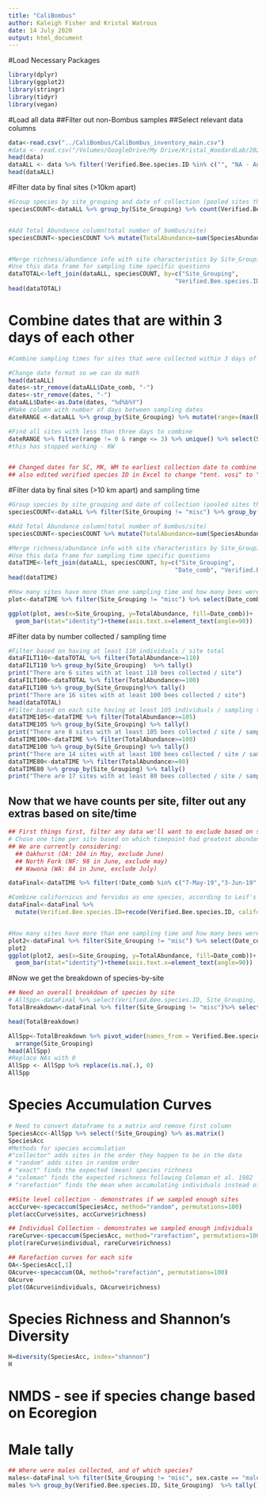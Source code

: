 ```yaml
---
title: "CaliBombus"
author: Kaleigh Fisher and Kristal Watrous
date: 14 July 2020
output: html_document
---
```

#Load Necessary Packages
```r
library(dplyr)
library(ggplot2)
library(stringr)
library(tidyr)
library(vegan)
```

#Load all data 
##Filter out non-Bombus samples
##Select relevant data columns
```r
data<-read.csv("../CaliBombus/CaliBombus_inventory_main.csv")
#data <- read.csv("/Volumes/GoogleDrive/My Drive/Kristal_WoodardLab/2020 Projects/2020.CalibombusCommunities/Analyses/CaliBombus_inventory_main.csv")
head(data)
dataALL <- data %>% filter(!Verified.Bee.species.ID %in% c("", "NA - Andrena?", "NA - Anthophorid", "NA - Anthophorid?", "NA - fly (bumble mimic)", "NA - nonBombus", "NA - Osmia?", "NA - robber fly", "NA - Xylocopa")) %>% select(Bee.Unique.ID, Date_comb, Date_reformat, Locality_reformat, Latitude, Longitude, Site_Grouping, Ecoregion, Elevation_ft, County, Collector, Verified.Bee.species.ID, sex.caste)
head(dataALL)


```
#Filter data by final sites (>10km apart)
```r
#Group species by site_grouping and date of collection (pooled sites that are less than >20 km apart) and make species richness column for each site and species abundance column 
speciesCOUNT<-dataALL %>% group_by(Site_Grouping) %>% count(Verified.Bee.species.ID) %>% mutate(count=1) %>% mutate(SpeciesRichness=sum(count)) %>% rename("SpeciesAbundance"=n) 


#Add Total Abundance column(total number of bombus/site)
speciesCOUNT<-speciesCOUNT %>% mutate(TotalAbundance=sum(SpeciesAbundance))


#Merge richness/abundance info with site characteristics by Site_Grouping
#Use this data frame for sampling time specific questions
dataTOTAL<-left_join(dataALL, speciesCOUNT, by=c("Site_Grouping", 
                                               "Verified.Bee.species.ID"))
head(dataTOTAL)


```

# Combine dates that are within 3 days of each other
```r

#Combine sampling times for sites that were collected within 3 days of each other 

#Change date format so we can do math
head(dataALL)
dates<-str_remove(dataALL$Date_comb, "-")
dates<-str_remove(dates, "-")
dataALL$Date<-as.Date(dates, "%d%b%Y")
#Make column with number of days between sampling dates 
dateRANGE <-dataALL %>% group_by(Site_Grouping) %>% mutate(range=(max(Date)-min(Date)))

#Find all sites with less than three days to combine 
dateRANGE %>% filter(range != 0 & range <= 3) %>% unique() %>% select(Site_Grouping, Date, range) %>% unique()
#this has stopped working - KW


## Changed dates for SC, MK, WM to earliest collection date to combine manually in excel as Date_comb
## also edited verified species ID in Excel to change "tent. vosi" to "vosnesenskii"
```

#Filter data by final sites (>10 km apart) and sampling time
```r
#Group species by site_grouping and date of collection (pooled sites that are less than >20 km apart) and make species richness column for each site and species abundance column 
speciesCOUNT<-dataALL %>% filter(Site_Grouping != "misc") %>% group_by(Site_Grouping, Date_comb) %>% count(Verified.Bee.species.ID) %>% mutate(count=1) %>% mutate(SpeciesRichness=sum(count)) %>% rename("SpeciesAbundance"=n) 

#Add Total Abundance column(total number of bombus/site)
speciesCOUNT<-speciesCOUNT %>% mutate(TotalAbundance=sum(SpeciesAbundance))

#Merge richness/abundance info with site characteristics by Site_Grouping
#Use this data frame for sampling time specific questions
dataTIME<-left_join(dataALL, speciesCOUNT, by=c("Site_Grouping", 
                                               "Date_comb", "Verified.Bee.species.ID"))
head(dataTIME)

#How many sites have more than one sampling time and how many bees were collected? 
plot<-dataTIME %>% filter(Site_Grouping != "misc") %>% select(Date_comb, Site_Grouping, TotalAbundance) %>% unique()

ggplot(plot, aes(x=Site_Grouping, y=TotalAbundance, fill=Date_comb))+
  geom_bar(stat="identity")+theme(axis.text.x=element_text(angle=90))


```


#Filter data by number collected / sampling time 
```r
#Filter based on having at least 110 individuals / site total 
dataFILT110<-dataTOTAL %>% filter(TotalAbundance>=110)
dataFILT110 %>% group_by(Site_Grouping)  %>% tally()
print("There are 6 sites with at least 110 bees collected / site")
dataFILT100<-dataTOTAL %>% filter(TotalAbundance>=100)
dataFILT100 %>% group_by(Site_Grouping)%>% tally()
print("There are 16 sites with at least 100 bees collected / site")
head(dataTOTAL)
#Filter based on each site having at least 105 individuals / sampling time 
dataTIME105<-dataTIME %>% filter(TotalAbundance>=105)
dataTIME105 %>% group_by(Site_Grouping) %>% tally()
print("There are 8 sites with at least 105 bees collected / site / sampling time")
dataTIME100<-dataTIME %>% filter(TotalAbundance>=100)
dataTIME100 %>% group_by(Site_Grouping) %>% tally()
print("There are 14 sites with at least 100 bees collected / site / sampling time")
dataTIME80<-dataTIME %>% filter(TotalAbundance>=80)
dataTIME80 %>% group_by(Site_Grouping) %>% tally()
print("There are 17 sites with at least 80 bees collected / site / sampling time")


```

## Now that we have counts per site, filter out any extras based on site/time
```r
## First things first, filter any data we'll want to exclude based on site/time - 
# Chose one time per site based on which timepoint had greatest abundance
## We are currently considering:
  ## Oakhurst (OA: 104 in May, exclude June)
  ## North Fork (NF: 98 in June, exclude may)
  ## Wawona (WA: 84 in June, exclude July)

dataFinal<-dataTIME %>% filter(!Date_comb %in% c("7-May-19","3-Jun-19","6-Jul-19")) %>% select(Date_comb, Site_Grouping, Ecoregion, Verified.Bee.species.ID, sex.caste, SpeciesAbundance, SpeciesRichness, TotalAbundance) %>% unique() 

#Combine californicus and fervidus as one species, according to Leif's characterization
dataFinal<-dataFinal %>% 
  mutate(Verified.Bee.species.ID=recode(Verified.Bee.species.ID, californicus="fervidus"))


#How many sites have more than one sampling time and how many bees were collected? 
plot2<-dataFinal %>% filter(Site_Grouping != "misc") %>% select(Date_comb, Site_Grouping, TotalAbundance) %>% unique()
plot2
ggplot(plot2, aes(x=Site_Grouping, y=TotalAbundance, fill=Date_comb))+
  geom_bar(stat="identity")+theme(axis.text.x=element_text(angle=90))

```

#Now we get the breakdown of species-by-site
```r
## Need an overall breakdown of species by site
# AllSpp<-dataFinal %>% select(Verified.Bee.species.ID, Site_Grouping, SpeciesAbundance) %>% spread(Site_Grouping, SpeciesAbundance,fill=0) %>% unique()
TotalBreakdown<-dataFinal %>% filter(Site_Grouping != "misc")%>% select(Verified.Bee.species.ID, Site_Grouping, SpeciesAbundance) %>% unique() 

head(TotalBreakdown)

AllSpp<-TotalBreakdown %>% pivot_wider(names_from = Verified.Bee.species.ID, values_from = SpeciesAbundance) %>% 
  arrange(Site_Grouping)
head(AllSpp)
#Replace NAs with 0 
AllSpp <- AllSpp %>% replace(is.na(.), 0)
AllSpp
```

# Species Accumulation Curves 
```r

# Need to convert dataframe to a matrix and remove first column 
SpeciesAcc<-AllSpp %>% select(!Site_Grouping) %>% as.matrix()
SpeciesAcc
#Methods for species accumulation
#"collector" adds sites in the order they happen to be in the data
# "random" adds sites in random order
# "exact" finds the expected (mean) species richness
# "coleman" finds the expected richness following Coleman et al. 1982
# "rarefaction" finds the mean when accumulating individuals instead of sites.

##Site level collection - demonstrates if we sampled enough sites 
accCurve<-specaccum(SpeciesAcc, method="random", permutations=100)
plot(accCurve$sites, accCurve$richness)

## Individual Collection - demonstrates we sampled enough individuals 
rareCurve<-specaccum(SpeciesAcc, method="rarefaction", permutations=100)
plot(rareCurve$individual, rareCurve$richness)

## Rarefaction curves for each site 
OA<-SpeciesAcc[,1]
OAcurve<-specaccum(OA, method="rarefaction", permutations=100)
OAcurve
plot(OAcurve$individuals, OAcurve$richness)
```


# Species Richness and Shannon's Diversity 
```r
H=diversity(SpeciesAcc, index="shannon")
H


```

# NMDS - see if species change based on Ecoregion




# Male tally
```r
## Where were males collected, and of which species?
males<-dataFinal %>% filter(Site_Grouping != "misc", sex.caste == "male") %>% select(Date_comb, Site_Grouping, Verified.Bee.species.ID, sex.caste) %>% unique()
males %>% group_by(Verified.Bee.species.ID, Site_Grouping)  %>% tally()
```
